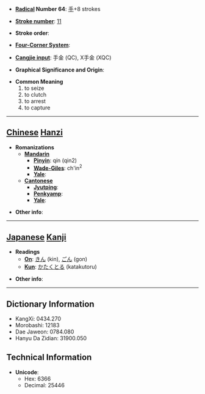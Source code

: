 * '''[[Wiktionary:Chinese radical index| Radical]] Number 64''': [[Wiktionary:Chinese radical index 手|手]]+8 strokes

* '''[[Wiktionary:Chinese total strokes index|Stroke number]]''': [[Wiktionary:Chinese total strokes index 11|11]]

* '''Stroke order''': 

* '''[[Wiktionary:Chinese four corner index|Four-Corner System]]''': 

* '''[[Wiktionary:Chinese Cangjie index|Cangjie input]]''': 手金 (QC), X手金 (XQC)

* '''Graphical Significance and Origin''': 

* '''Common Meaning'''
*#to seize
*# to clutch
*# to arrest
*# to capture


----

== [[Chinese]] [[Hanzi]] ==

* '''Romanizations'''
** '''[[Mandarin]]'''
*** '''[[Pinyin]]''': qín (qin2)
*** '''[[Wade-Giles]]''': ch'in<sup>2</sup>
*** '''[[Yale]]''': 
** '''[[Cantonese]]'''
*** '''[[Jyutping]]''':
*** '''[[Penkyamp]]''': 
*** '''[[Yale]]''': 

* '''Other info''': 

----

== [[Japanese]] [[Kanji]] ==

* '''Readings'''
** '''[[On]]''': [[きん]] (kin), [[ごん]] (gon)
** '''[[Kun]]''': [[かたくとる]] (katakutoru)

* '''Other info''':  

----

== Dictionary Information ==

* KangXi: 0434.270
* Morobashi: 12183
* Dae Jaweon: 0784.080
* Hanyu Da Zidian: 31900.050

== Technical Information ==

* '''Unicode''':
** Hex: 6366
** Decimal: 25446